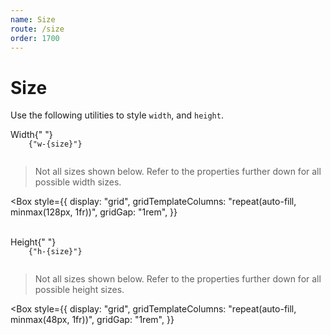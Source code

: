 ```yaml
---
name: Size
route: /size
order: 1700
---
```



# Size

Use the following utilities to style `width`, and `height`.

<SectionHeading>
  Width{" "}
  <Code className="text-base ml-4 px-2 py-1 rounded bg-grey-200 text-grey-500">
    {"w-{size}"}
  </Code>
</SectionHeading>

> Not all sizes shown below. Refer to the properties further down for all possible width sizes.

<Box
  style={{
    display: "grid",
    gridTemplateColumns: "repeat(auto-fill, minmax(128px, 1fr))",
    gridGap: "1rem",
  }}
>
  <WidthBox widthModifier="w-1/2" />
  <WidthBox widthModifier="w-2/3" />
  <WidthBox widthModifier="w-1/4" />
  <WidthBox widthModifier="w-3/4" />
  <WidthBox widthModifier="w-1/5" />
  <WidthBox widthModifier="w-2/5" />
  <WidthBox widthModifier="w-3/5" />
  <WidthBox widthModifier="w-4/5" />
  <WidthBox widthModifier="w-1/6" />
  <WidthBox widthModifier="w-5/6" />
  <WidthBox widthModifier="w-full" />
</Box>

<ConfigPropertyList property="width" />

<br />

<SectionHeading>
  Height{" "}
  <Code className="text-base ml-4 px-2 py-1 rounded bg-grey-200 text-grey-500">
    {"h-{size}"}
  </Code>
</SectionHeading>

> Not all sizes shown below. Refer to the properties further down for all possible height sizes.

<Box
  style={{
    display: "grid",
    gridTemplateColumns: "repeat(auto-fill, minmax(48px, 1fr))",
    gridGap: "1rem",
  }}
>
  <HeightBox heightModifier="h-1" />
  <HeightBox heightModifier="h-2" />
  <HeightBox heightModifier="h-3" />
  <HeightBox heightModifier="h-4" />
  <HeightBox heightModifier="h-5" />
  <HeightBox heightModifier="h-6" />
  <HeightBox heightModifier="h-8" />
  <HeightBox heightModifier="h-10" />
  <HeightBox heightModifier="h-12" />
  <HeightBox heightModifier="h-16" />
  <HeightBox heightModifier="h-24" />
  <HeightBox heightModifier="h-32" />
  <HeightBox heightModifier="h-48" />
</Box>

<ConfigPropertyList property="height" />
